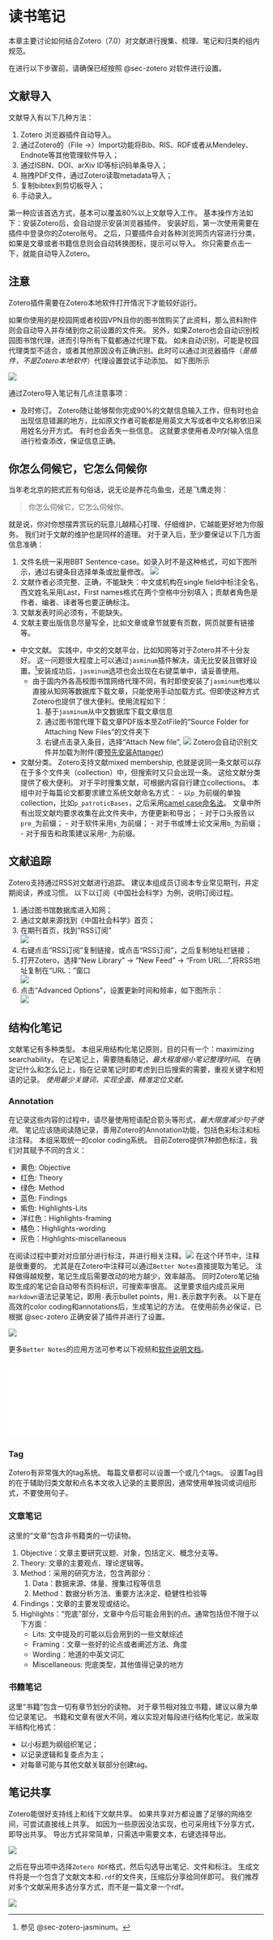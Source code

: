 # 读书笔记 {#sec-lit}

本章主要讨论如何结合Zotero（7.0）对文献进行搜集、梳理、笔记和归类的组内规范。

:::{.callout-warning}
在进行以下步骤前，请确保已经按照 @sec-zotero 对软件进行设置。
:::


## 文献导入

文献导入有以下几种方法：

1. Zotero 浏览器插件自动导入。
1. 通过Zotero的（File &rarr;）Import功能将Bib、RIS、RDF或者从Mendeley、Endnote等其他管理软件导入；
1. 通过ISBN、DOI、arXiv ID等标识码单条导入；
1. 拖拽PDF文件，通过Zotero读取metadata导入；
1. 复制bibtex到剪切板导入；
1. 手动录入。

第一种应该首选方式，基本可以覆盖80%以上文献导入工作。
基本操作方法如下：安装Zotero后，会自动提示安装浏览器插件。
安装好后，第一次使用需要在插件中登录你的Zotero账号。
之后，只要插件会对各种浏览网页内容进行分类，如果是文章或者书籍信息则会自动转换图标，提示可以导入。
你只需要点击一下，就能自动导入Zotero。

:::{.callout-note}
## 注意

Zotero插件需要在Zotero本地软件打开情况下才能较好运行。
:::

如果你使用的是校园网或者校园VPN且你的图书馆购买了此资料，那么资料附件则会自动导入并存储到你之前设置的文件夹。
另外，如果Zotero也会自动识别校园图书馆代理，进而引导所有下载都通过代理下载。
如未自动识别，可能是校园代理类型不适合，或者其他原因没有正确识别。此时可以通过浏览器插件（*是插件，不是Zotero本地软件*）代理设置尝试手动添加。
如下图所示

![](images/lit_proxy.png)


通过Zotero导入笔记有几点注意事项：

- 及时修订。
Zotero随让能够帮你完成90%的文献信息输入工作，但有时也会出现信息错漏的地方，比如原文作者可能都是用英文大写或者中文名称依旧采用姓名分开方式。
有时也会丢失一些信息。
这就要求使用者*及时*对输入信息进行检查添改，保证信息正确。

:::{.callout-warning}
## 你怎么伺候它，它怎么伺候你

当年老北京的把式匠有句俗话，说无论是养花鸟鱼虫，还是飞鹰走狗：

> 你怎么伺候它，它怎么伺候你。

就是说，你对你想摆弄赏玩的玩意儿越精心打理、仔细维护，它越能更好地为你服务。
我们对于文献的维护也是同样的道理。
对于录入后，至少要保证以下几方面信息准确：

1. 文件名统一采用BBT Sentence-case。如录入时不是这种格式，可如下图所示，通过右键条目选择单条或批量修改。
    ![](images/lit_titleFormat.png)
1. 文献作者必须完整、正确，不能缺失：中文或机构在single field中标注全名，西文姓名采用Last，First names格式在两个空格中分别填入；贡献者角色是作者、编者、译者等也要正确标注。
1. 文献发表时间必须有，不能缺失。
1. 文献主要出版信息尽量写全，比如文章或章节就要有页数，网页就要有链接等。

:::

- 中文文献。
  实践中，中文的文献平台，比如知网等对于Zotero并不十分友好。
  这一问题很大程度上可以通过`jasminum`插件解决，请无比安装且做好设置。^[参见 @sec-zotero-jasminum。]安装成功后，`jasminum`选项也会出现在右键菜单中，请妥善使用。
  - 由于国内外各高校图书馆网络代理不同，有时即使安装了`jasminum`也难以直接从知网等数据库下载文章，只能使用手动加载方式。但即使这种方式Zotero也提供了很大便利。使用流程如下：
    1. 基于`jasminum`从中文数据库下载文章信息
    1. 通过图书馆代理下载文章PDF版本至ZotFile的“Source Folder for Attaching New Files”的文件夹下
    1. 右键点击录入条目，选择“Attach New file”, ![](images/lit_attach.png) Zotero会自动识别文件并加载为附件(要[预先安装Attanger](#sec-attanger))

- 文献分类。
    Zotero支持文献mixed membership, 也就是说同一条文献可以存在于多个文件夹（collection）中，但搜索时又只会出现一条。
    这给文献分类提供了极大便利。
    对于平时搜集文献，可根据内容自行建立collections。
    本组中对于每篇论文都要求建立系统文献命名方式：
      - 以`p_`为前缀的单独collection，比如`p_patroticBases`，之后采用[camel case命名法](https://en.wikipedia.org/wiki/Camel_case)。
          文章中所有出现文献均要求收集在此文件夹中，方便更新和导出；
      - 对于口头报告以`pre_`为前缀；
      - 对于软件采用`s_`为前缀；
      - 对于书或博士论文采用`b_`为前缀；
      - 对于报告和政策建议采用`r_`为前缀。

## 文献追踪

Zotero支持通过RSS对文献进行追踪。
建议本组成员订阅本专业常见期刊，并定期阅读，养成习惯。
以下以订阅《中国社会科学》为例，说明订阅过程。

1. 通过图书馆数据库进入知网；
1. 通过文献来源找到《中国社会科学》首页；
1. 在期刊首页，找到“RSS订阅”    
  ![](images/lit_cnki.png)
1. 右键点击“RSS订阅”复制链接，或点击“RSS订阅”，之后复制地址栏链接；
1. 打开Zotero，选择“New Library” &rarr; "New Feed" &rarr; "From URL...",将RSS地址复制在“URL：”窗口    
  ![](images/lit_rss.png)
1. 点击“Advanced Options”，设置更新时间和频率，如下图所示：   
  ![](images/lit_feedSetting.png)



## 结构化笔记

文献笔记有多种类型。
本组采用结构化笔记原则，目的只有一个：maximizing searchability。
在记笔记上，需要随看随记，*最大程度缩小笔记整理时间*。
在确定记什么和怎么记上，指在记录笔记时即考虑到日后搜索的需要，重视关键字和短语的记录。
*使用最少关键词，实现全面、精准定位文献。*

### Annotation

在记录这些内容的过程中，请尽量使用短语配合箭头等形式，*最大限度减少句子使用*。
笔记应该随阅读随记录，善用Zotero的Annotation功能，包括色彩标注和标注注释。
本组采取统一的color coding系统。
目前Zotero提供7种颜色标注，我们对其赋予不同的含义：

- 黄色: Objective
- 红色: Theory
- 绿色: Method
- 蓝色: Findings
- 紫色: Highlights-Lits
- 洋红色：Highlights-framing
- 橘色：Highlights-wording
- 灰色：Highlights-miscellaneous


在阅读过程中要对对应部分进行标注，并进行相关注释。![](images/lit_color.gif) 
在这个环节中，注释是很重要的。
尤其是在Zotero中注释可以通过`Better Notes`直接提取为笔记。
注释做得越规整，笔记生成后需要改动的地方越少，效率越高。
同时Zotero笔记抽取生成的笔记会自动带有页码标识，可搜索率很高。
这里要求组内成员采用`markdown`语法记录笔记，即用`-`表示bullet points，用`1.`表示数字列表。
以下是在高效的color coding和annotations后，生成笔记的方法。
在使用前务必保证，已根据 @sec-zotero 正确安装了插件并进行了设置。

![](images/lit_annotationAuto.gif)


更多`Better Notes`的应用方法可参考以下视频和[软件说明文档](https://zotero.yuque.com/staff-gkhviy/better-notes)。

<iframe src="//player.bilibili.com/player.html?aid=555265521&bvid=BV1Cv4y1M7BY&cid=756880055&p=1&t=3624&autoplay=0" scrolling="no" border="0" frameborder="no" framespacing="0" allowfullscreen="true"> </iframe>


### Tag

Zotero有非常强大的tag系统。
每篇文章都可以设置一个或几个tags。
设置Tag目的在于辅助归类文献和点名本文收入记录的主要原因，通常使用单独词或词组形式，不要使用句子。

### 文章笔记

这里的“文章”包含非书籍类的一切读物。

1. Objective：文章主要研究议题、对象，包括定义、概念分支等。
1. Theory: 文章的主要观点、理论逻辑等。
1. Method：采用的研究方法，包含两部分：
    1. Data：数据来源、体量、搜集过程等信息
    1. Method：数据分析方法、重要方法决定、稳健性检验等
1. Findings：文章的主要发现或结论。
1. Highlights：“兜底”部分，文章中今后可能会用到的点。通常包括但不限于以下方面：
    - Lits: 文中提及的可能以后会用到的一些文献综述
    - Framing：文章一些好的论点或者阐述方法、角度
    - Wording：地道的中英文词汇
    - Miscellaneous: 兜底类型，其他值得记录的地方

### 书籍笔记

这里“书籍”包含一切有章节划分的读物。
对于章节相对独立书籍，建议以章为单位记录笔记。
书籍和文章有很大不同，难以实现对每段进行结构化笔记，故采取半结构化格式：

- 以小标题为纲组织笔记；
- 以记录逻辑和复查点为主；
- 对每章可能与其他文献关联部分创建tag。

## 笔记共享

Zotero能很好支持线上和线下文献共享。
如果共享对方都设置了足够的网络空间，可尝试直接线上共享。
如因为一些原因没法实现，也可采用线下分享方式，即导出共享。
导出方式非常简单，只需选中需要文本，右键选择导出。

![](images/lit_export.png)

之后在导出项中选择`Zotero RDF`格式，然后勾选导出笔记、文件和标注。
生成文件将是一个包含了文献文本和`.rdf`的文件夹，压缩后分享给同伴即可。
我们推荐对多个文献采用多选分享方式，而不是一篇文章一个rdf。

![](images/lit_export_set.png)
